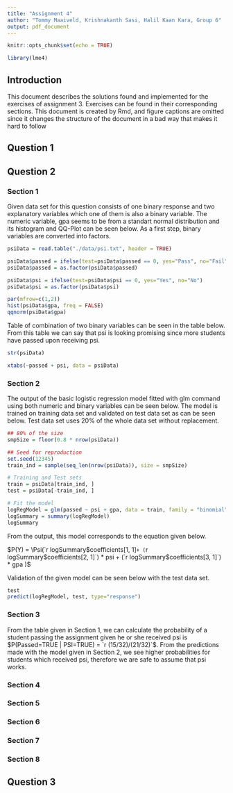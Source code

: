 ```yaml
---
title: "Assignment 4"
author: "Tommy Maaiveld, Krishnakanth Sasi, Halil Kaan Kara, Group 6"
output: pdf_document
---
```


```r
knitr::opts_chunk$set(echo = TRUE)

library(lme4)
```


## Introduction
This document describes the solutions found and implemented for the exercises of assignment 3. Exercises can be found in their corresponding sections. This document is created by Rmd, and figure captions are omitted since it changes the structure of the document in a bad way that makes it hard to follow

## Question 1

## Question 2

### Section 1

Given data set for this question consists of one binary response and two explanatory variables which one of them is also a binary variable. The numeric variable, gpa seems to be from a standart normal distribution and its histogram and QQ-Plot can be seen below. As a first step, binary variables are converted into factors.

```r
psiData = read.table("./data/psi.txt", header = TRUE)

psiData$passed = ifelse(test=psiData$passed == 0, yes="Pass", no="Fail")
psiData$passed = as.factor(psiData$passed)

psiData$psi = ifelse(test=psiData$psi == 0, yes="Yes", no="No")
psiData$psi = as.factor(psiData$psi)

par(mfrow=c(1,2))
hist(psiData$gpa, freq = FALSE)
qqnorm(psiData$gpa)
```

Table of combination of two binary variables can be seen in the table below. From this table we can say that psi is looking promising since more students have passed upon receiving psi.

```r
str(psiData)

xtabs(~passed + psi, data = psiData)

```

### Section 2

The output of the basic logistic regression model fitted with glm command using both numeric and binary variables can be seen below. The model is trained on training data set and validated on test data set as can be seen below. Test data set uses 20% of the whole data set without replacement.

```r
## 80% of the size
smpSize = floor(0.8 * nrow(psiData))

## Seed for reproduction
set.seed(12345)
train_ind = sample(seq_len(nrow(psiData)), size = smpSize)

# Training and Test sets
train = psiData[train_ind, ]
test = psiData[-train_ind, ]

# Fit the model
logRegModel = glm(passed ~ psi + gpa, data = train, family = "binomial")
logSummary = summary(logRegModel)
logSummary
```

From the output, this model corresponds to the equation given below.

$P(Y) = \Psi(`r logSummary$coefficients[1, 1]` + (`r logSummary$coefficients[2, 1]`) * psi + (`r logSummary$coefficients[3, 1]`) * gpa )$

Validation of the given model can be seen below with the test data set.

```r
test
predict(logRegModel, test, type="response")
```

### Section 3

From the table given in Section 1, we can calculate the probability of a student passing the assignment given he or she received psi is $P(Passed=TRUE | PSI=TRUE) = `r (15/32)/(21/32)`$. From the predictions made with the model given in Section 2, we see higher probabilities for students which received psi, therefore we are safe to assume that psi works.

### Section 4



### Section 5

### Section 6

### Section 7

### Section 8

## Question 3

